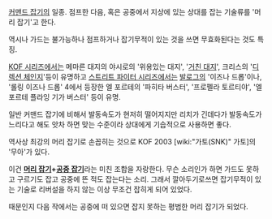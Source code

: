 [[커맨드 잡기]]의 일종.
점프한 다음, 혹은 공중에서 지상에 있는 상대를 잡는 기술류를 '머리 잡기'고 한다.

역시나 가드는 불가능하나 점프하거나 잡기무적이 있는 것을 쓰면 무효화된다는 것도 특징.

[[KOF 시리즈]]에서는 메마른 대지의 야시로의 '위용있는 대지', '[[거친 대지]]', 크리스의 '[[디렉션 체인지]]'등이 유명하고 [[스트리트 파이터 시리즈]]에서는 [[발로그]]의 '이즈나 드롭'이나, '롤링 이즈나 드롭' 4에서 등장한 엘 포르테의 '파히타 버스터', '프로펠라 토르티야', '엘 포르테 플라잉 기가 버스터' 등이 유명.

일반 커맨드 잡기에 비해서 발동속도가 현저히 떨어지지만 리치가 긴데다가 발동속도가 느리다고 해도 앗차 하면 맞는 수준이라 상대에게 기습적으로 사용하면 좋다.

역사상 최강의 머리 잡기로 손꼽히는 것으로 KOF 2003 [wiki:"가토(SNK)" 가토]의 '무아'가 있다.

이건 '''[[머리 잡기]]+[[공중 잡기]]'''라는 미친 조합을 자랑한다. 무슨 소리인가 하면 가드도 못하고 구르기도 잡고 공중에 뜬 적도 잡는다는 소리. 그래서 깔아두기로쓰면 잡기무적이 있는 기술로 리버설을 하지 않는 이상 무조건 잡히게 되어 있었다. 

때문인지 다음 작에서는 공중에 떠 있으면 잡지 못하는 평범한 머리 잡기가 되었다.
